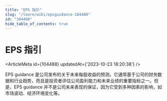 ```yaml
---
title: "EPS 指引"
slug: "/learn/wiki/epsguidance-104488"
id: "104488"
hide_table_of_contents: true
---
```



# EPS 指引

<ArticleMeta id={104488} updatedAt={'2023-10-23 18:20:38'} />
<div className='border-solid border-b border-t-0 my-4 border-[var(--ifm-color-gray-300)]' />

EPS guidance 是公司发布的关于未来每股收益的预测。它通常基于公司的财务数据和行业趋势，而且是投资者评估公司盈利能力和未来业绩的重要指标之一。但是，EPS guidance 并不是公司未来表现的保证，因为它受到多种因素的影响，如市场波动、经济环境变化等。
